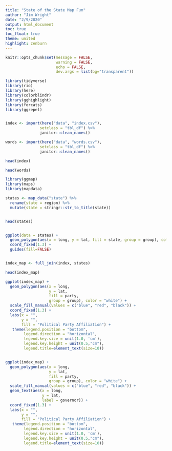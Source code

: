 ```yaml
---
title: "State of the State Map Fun"
author: "Jim Wright"
date: "2/9/2020"
output: html_document
toc: true
toc_float: true
theme: united 
highlight: zenburn 
---
```


```r
knitr::opts_chunk$set(message = FALSE,
                      warning = FALSE,
                      echo = FALSE,
                      dev.args = list(bg="transparent"))

library(tidyverse)
library(rio)
library(here)
library(colorblindr)
library(gghighlight)
library(forcats)
library(ggrepel)


index <- import(here("data", "index.csv"),
               setclass = "tbl_df") %>% 
               janitor::clean_names() 

words <- import(here("data", "words.csv"),
               setclass = "tbl_df") %>% 
               janitor::clean_names() 

head(index)

head(words)


```

```r

library(ggmap)
library(maps)
library(mapdata)

states <- map_data("state") %>% 
  rename(state = region) %>% 
  mutate(state = stringr::str_to_title(state))


head(states)


ggplot(data = states) + 
  geom_polygon(aes(x = long, y = lat, fill = state, group = group), color = "white") + 
  coord_fixed(1.3) +
  guides(fill=FALSE)


index_map <- full_join(index, states)

head(index_map)

ggplot(index_map) +
  geom_polygon(aes(x = long,
                   y = lat, 
                   fill = party, 
                   group = group), color = "white") +
  scale_fill_manual(values = c("blue", "red", "black")) +
  coord_fixed(1.3) +
  labs(x = "",
       y = "",
       fill = "Political Party Affiliation") +
   theme(legend.position = "bottom",
        legend.direction = "horizontal",
        legend.key.size = unit(1.0, 'cm'),
        legend.key.height = unit(0.5,"cm"),
        legend.title=element_text(size=10))


ggplot(index_map) +
  geom_polygon(aes(x = long,
                   y = lat, 
                   fill = party, 
                   group = group), color = "white") +
  scale_fill_manual(values = c("blue", "red", "black")) +
  geom_text(aes(x = long, 
                y = lat, 
                label = governor)) +
  coord_fixed(1.3) +
  labs(x = "",
       y = "",
       fill = "Political Party Affiliation") +
   theme(legend.position = "bottom",
        legend.direction = "horizontal",
        legend.key.size = unit(1.0, 'cm'),
        legend.key.height = unit(0.5,"cm"),
        legend.title=element_text(size=10))

```
